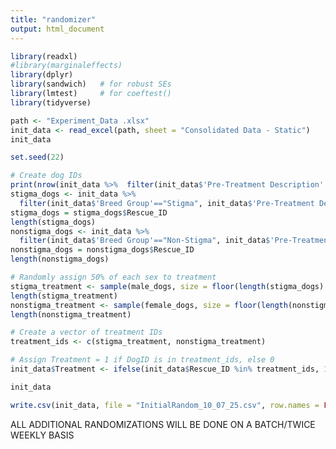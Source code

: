 ```yaml
---
title: "randomizer"
output: html_document
---
```


```r
library(readxl)
#library(marginaleffects)
library(dplyr)
library(sandwich)   # for robust SEs
library(lmtest)     # for coeftest()
library(tidyverse)
```

```r
path <- "Experiment_Data .xlsx"
init_data <- read_excel(path, sheet = "Consolidated Data - Static")    # by name
init_data
```

```r
set.seed(22)
```

```r
# Create dog IDs
print(nrow(init_data %>%  filter(init_data$'Pre-Treatment Description' == "No")))
stigma_dogs <- init_data %>%
  filter(init_data$'Breed Group'=="Stigma", init_data$'Pre-Treatment Description' == "No")
stigma_dogs = stigma_dogs$Rescue_ID
length(stigma_dogs)
nonstigma_dogs <- init_data %>%
  filter(init_data$'Breed Group'=="Non-Stigma", init_data$'Pre-Treatment Description' == "No")
nonstigma_dogs = nonstigma_dogs$Rescue_ID
length(nonstigma_dogs)
```


```r
# Randomly assign 50% of each sex to treatment
stigma_treatment <- sample(male_dogs, size = floor(length(stigma_dogs) / 2))
length(stigma_treatment)
nonstigma_treatment <- sample(female_dogs, size = floor(length(nonstigma_dogs) / 2))
length(nonstigma_treatment)
```


```r
# Create a vector of treatment IDs
treatment_ids <- c(stigma_treatment, nonstigma_treatment)

# Assign Treatment = 1 if DogID is in treatment_ids, else 0
init_data$Treatment <- ifelse(init_data$Rescue_ID %in% treatment_ids, 1, 0)
```

```r
init_data
```

```r
write.csv(init_data, file = "InitialRandom_10_07_25.csv", row.names = FALSE)
```


ALL ADDITIONAL RANDOMIZATIONS WILL BE DONE ON A BATCH/TWICE WEEKLY BASIS

